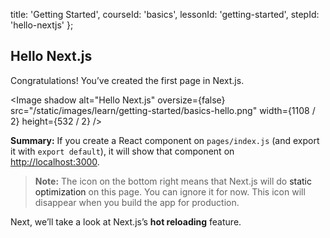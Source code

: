 
  title: 'Getting Started',
  courseId: 'basics',
  lessonId: 'getting-started',
  stepId: 'hello-nextjs'
};

## Hello Next.js

Congratulations! You’ve created the first page in Next.js.

<Image
  shadow
  alt="Hello Next.js"
  oversize={false}
  src="/static/images/learn/getting-started/basics-hello.png"
  width={1108 / 2}
  height={532 / 2}
/>

**Summary:** If you create a React component on `pages/index.js` (and export it with `export default`), it will show that component on [http://localhost:3000](http://localhost:3000/).

> **Note:** The <PrerenderIndicator /> icon on the bottom right means that Next.js will do <Link href="https://nextjs.org/docs/api-reference/next.config.js/static-optimization-indicator"><a>static optimization</a></Link> on this page. You can ignore it for now. This icon will disappear when you build the app for production.

Next, we’ll take a look at Next.js’s **hot reloading** feature.

